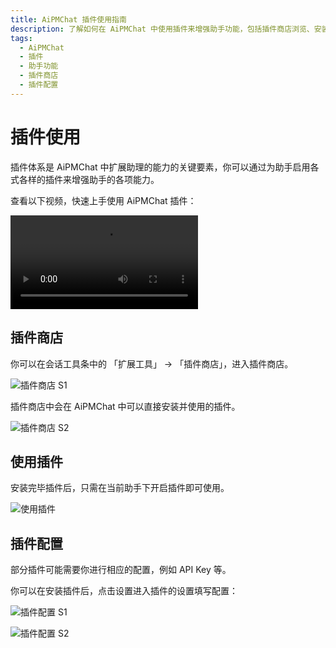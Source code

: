 ```yaml
---
title: AiPMChat 插件使用指南
description: 了解如何在 AiPMChat 中使用插件来增强助手功能，包括插件商店浏览、安装、配置等操作。
tags:
  - AiPMChat
  - 插件
  - 助手功能
  - 插件商店
  - 插件配置
---
```


# 插件使用

插件体系是 AiPMChat 中扩展助理的能力的关键要素，你可以通过为助手启用各式各样的插件来增强助手的各项能力。

查看以下视频，快速上手使用 AiPMChat 插件：

<Video
  height={840}
  src="https://github.com/aipmhub/aipm-chat/assets/28616219/94d4c312-1699-4e24-8782-138883678c9e"
/>

## 插件商店

你可以在会话工具条中的 「扩展工具」 -> 「插件商店」，进入插件商店。

<Image
  alt="插件商店 S1"
  height={472}
  src="https://github.com/aipmhub/aipm-chat/assets/28616219/ab4e60d0-1293-49ac-8798-cb29b3b789e6"
/>

插件商店中会在 AiPMChat 中可以直接安装并使用的插件。

<Image
  alt="插件商店 S2"
  height={612}
  src="https://github.com/aipmhub/aipm-chat/assets/28616219/d7a5d821-116f-4be6-8a1a-38d81a5ea0ea"
/>

## 使用插件

安装完毕插件后，只需在当前助手下开启插件即可使用。

<Image
  alt="使用插件"
  height={472}
  src="https://github.com/aipmhub/aipm-chat/assets/28616219/76ab1ae7-a4f9-4285-8ebd-45b90251aba1"
/>

## 插件配置

部分插件可能需要你进行相应的配置，例如 API Key 等。

你可以在安装插件后，点击设置进入插件的设置填写配置：

<Image
  alt="插件配置 S1"
  height={472}
  src="https://github.com/aipmhub/aipm-chat/assets/28616219/10eb3023-4528-4b06-8092-062e7b3865cc"
/>

<Image
  alt="插件配置 S2"
  height={472}
  src="https://github.com/aipmhub/aipm-chat/assets/28616219/ab2e4c25-4b11-431b-9266-442d8b14cb41"
/>
